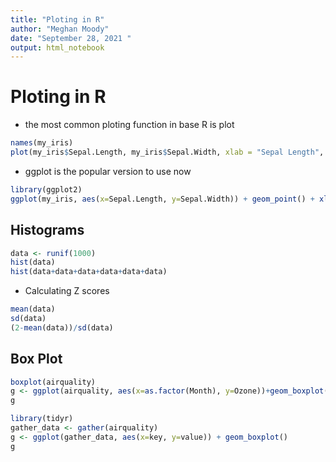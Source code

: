 ```yaml
---
title: "Ploting in R"
author: "Meghan Moody"
date: "September 28, 2021 "
output: html_notebook
---
```


# Ploting in R 

- the most common ploting function in base R is plot 

```r
names(my_iris)
plot(my_iris$Sepal.Length, my_iris$Sepal.Width, xlab = "Sepal Length", ylab = "Sepal Width", main = "My Great Plot")
```

- ggplot is the popular version to use now 

```r
library(ggplot2)
ggplot(my_iris, aes(x=Sepal.Length, y=Sepal.Width)) + geom_point() + xlab("Sepal Length") + ylab("Sepal Width")
```
## Histograms


```r
data <- runif(1000)
hist(data)
hist(data+data+data+data+data+data)

```

- Calculating Z scores 

```r
mean(data)
sd(data)
(2-mean(data))/sd(data)
```

## Box Plot 

```r
boxplot(airquality)
g <- ggplot(airquality, aes(x=as.factor(Month), y=Ozone))+geom_boxplot()
g

```


```r
library(tidyr)
gather_data <- gather(airquality)
g <- ggplot(gather_data, aes(x=key, y=value)) + geom_boxplot()
g
```












